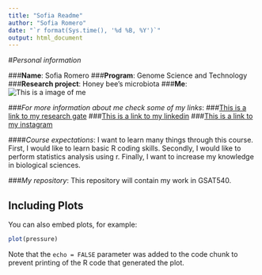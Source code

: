 ```yaml
---
title: "Sofia Readme"
author: "Sofia Romero"
date: "`r format(Sys.time(), '%d %B, %Y')`"
output: html_document
---
```



#*Personal information*

###**Name**: Sofia Romero
###**Program**: Genome Science and Technology 
###**Research project**: Honey bee's microbiota
###**Me**:
 ![This is a image of me](https://i1.rgstatic.net/ii/profile.image/AS%3A486460651511809%401492992665779_xl/Atenas_Romero_Guzman.png)

###*For more information about me check some of my links*: 
###[This is a link to my research gate](https://www.researchgate.net/profile/Atenas_Romero_Guzman)
###[This is a link to my linkedin](https://www.linkedin.com/in/atenas-sof%C3%ADa-romero-guzm%C3%A1n-449b46121/)
###[This is a link to my instagram](https://www.instagram.com/sofiaromeriana/)

####*Course expectations*: 
I want to learn many things through this course. First, I would like to learn basic R coding skills. Secondly, I would like to perform statistics analysis  using r. Finally, I want to increase my knowledge in biological sciences.

###*My repository*: 
This repository will contain my work in GSAT540.


## Including Plots

You can also embed plots, for example:

```r
plot(pressure)
```

Note that the `echo = FALSE` parameter was added to the code chunk to prevent printing of the R code that generated the plot.
